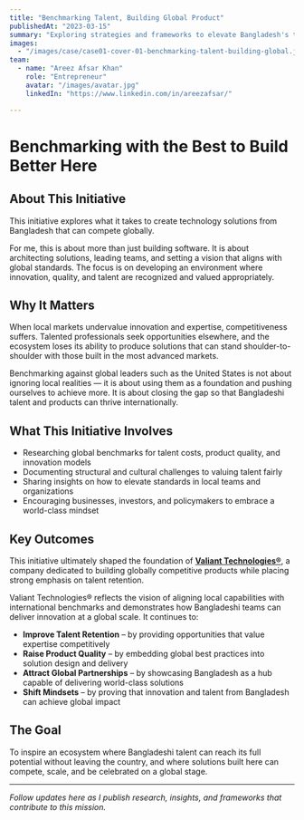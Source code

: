 ```yaml
---
title: "Benchmarking Talent, Building Global Product"
publishedAt: "2023-03-15"
summary: "Exploring strategies and frameworks to elevate Bangladesh's tech talent and build globally competitive products that can compete internationally."
images:
  - "/images/case/case01-cover-01-benchmarking-talent-building-global.jpg"
team:
  - name: "Areez Afsar Khan"
    role: "Entrepreneur"
    avatar: "/images/avatar.jpg"
    linkedIn: "https://www.linkedin.com/in/areezafsar/"

---
```


# Benchmarking with the Best to Build Better Here

## About This Initiative

This initiative explores what it takes to create technology solutions from Bangladesh that can compete globally.

For me, this is about more than just building software. It is about architecting solutions, leading teams, and setting a vision that aligns with global standards. The focus is on developing an environment where innovation, quality, and talent are recognized and valued appropriately.

## Why It Matters

When local markets undervalue innovation and expertise, competitiveness suffers. Talented professionals seek opportunities elsewhere, and the ecosystem loses its ability to produce solutions that can stand shoulder-to-shoulder with those built in the most advanced markets.

Benchmarking against global leaders such as the United States is not about ignoring local realities — it is about using them as a foundation and pushing ourselves to achieve more. It is about closing the gap so that Bangladeshi talent and products can thrive internationally.

## What This Initiative Involves

- Researching global benchmarks for talent costs, product quality, and innovation models
- Documenting structural and cultural challenges to valuing talent fairly
- Sharing insights on how to elevate standards in local teams and organizations
- Encouraging businesses, investors, and policymakers to embrace a world-class mindset

## Key Outcomes

This initiative ultimately shaped the foundation of **[Valiant Technologies®](https://valiant.com.bd)**, a company dedicated to building globally competitive products while placing strong emphasis on talent retention.

Valiant Technologies® reflects the vision of aligning local capabilities with international benchmarks and demonstrates how Bangladeshi teams can deliver innovation at a global scale. It continues to:

- **Improve Talent Retention** – by providing opportunities that value expertise competitively
- **Raise Product Quality** – by embedding global best practices into solution design and delivery
- **Attract Global Partnerships** – by showcasing Bangladesh as a hub capable of delivering world-class solutions
- **Shift Mindsets** – by proving that innovation and talent from Bangladesh can achieve global impact

## The Goal

To inspire an ecosystem where Bangladeshi talent can reach its full potential without leaving the country, and where solutions built here can compete, scale, and be celebrated on a global stage.

---

*Follow updates here as I publish research, insights, and frameworks that contribute to this mission.*
